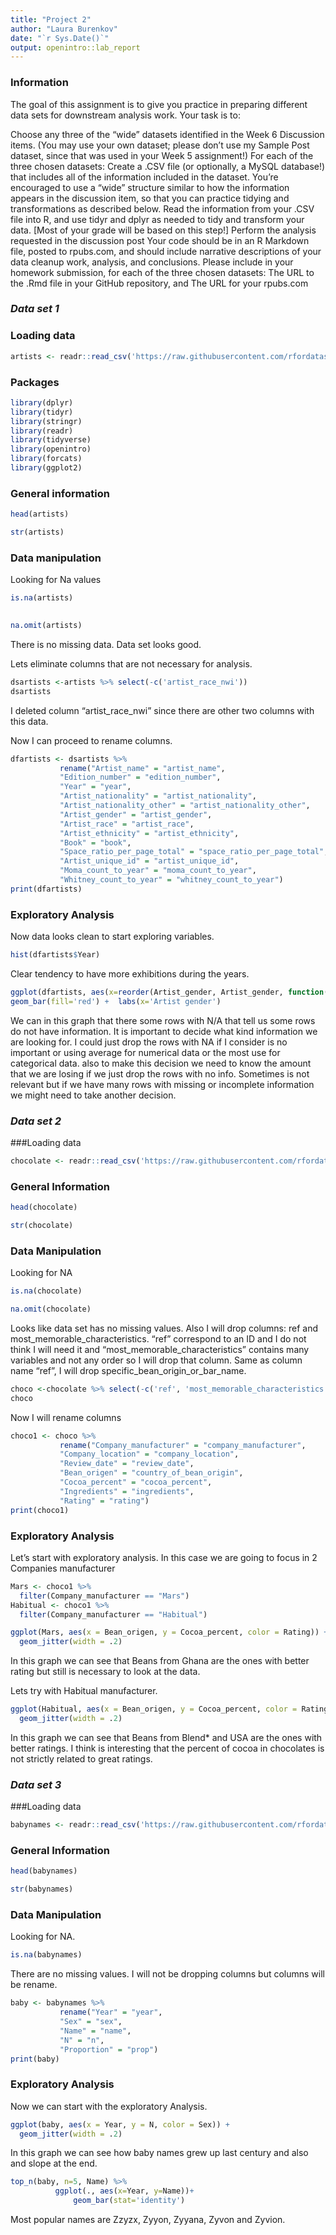 ---
title: "Project 2"
author: "Laura Burenkov"
date: "`r Sys.Date()`"
output: openintro::lab_report
---

### Information

The goal of this assignment is to give you practice in preparing different data sets for downstream analysis work. Your task is to:

Choose any three of the “wide” datasets identified in the Week 6 Discussion items. (You may use your own dataset; please don’t use my Sample Post dataset, since that was used in your Week 5 assignment!) For each of the three chosen datasets:
Create a .CSV file (or optionally, a MySQL database!) that includes all of the information included in the dataset.
You’re encouraged to use a “wide” structure similar to how the information appears in the discussion item, so that you can practice tidying and transformations as described below.
Read the information from your .CSV file into R, and use tidyr and dplyr as needed to tidy and transform your data. [Most of your grade will be based on this step!]
Perform the analysis requested in the discussion post
Your code should be in an R Markdown file, posted to rpubs.com, and should include narrative descriptions of your data cleanup work, analysis, and conclusions.
Please include in your homework submission, for each of the three chosen datasets:
The URL to the .Rmd file in your GitHub repository, and
The URL for your rpubs.com


### *Data set 1*

### Loading data

```{r}
artists <- readr::read_csv('https://raw.githubusercontent.com/rfordatascience/tidytuesday/master/data/2023/2023-01-17/artists.csv')
```
### Packages

```{r load-packages, message=FALSE}
library(dplyr)
library(tidyr)
library(stringr)
library(readr)
library(tidyverse)
library(openintro)
library(forcats)
library(ggplot2)

```

### General information

```{r}
head(artists)
```
```{r}
str(artists)
```


### Data manipulation

Looking for Na values
```{r}
is.na(artists)
 
```

```{r}
na.omit(artists)
```


There is no missing data. Data set looks good. 



Lets eliminate columns that are not necessary for analysis.

```{r}
dsartists <-artists %>% select(-c('artist_race_nwi'))
dsartists
```
I deleted column "artist_race_nwi" since there are other two columns with this data. 


Now I can proceed to rename columns.

```{r}
dfartists <- dsartists %>% 
           rename("Artist_name" = "artist_name",
           "Edition_number" = "edition_number",
           "Year" = "year",
           "Artist_nationality" = "artist_nationality",
           "Artist_nationality_other" = "artist_nationality_other",
           "Artist_gender" = "artist_gender",
           "Artist_race" = "artist_race",
           "Artist_ethnicity" = "artist_ethnicity",
           "Book" = "book",
           "Space_ratio_per_page_total" = "space_ratio_per_page_total", 
           "Artist_unique_id" = "artist_unique_id",
           "Moma_count_to_year" = "moma_count_to_year",
           "Whitney_count_to_year" = "whitney_count_to_year")
print(dfartists)
```


### Exploratory Analysis
Now data looks clean to start exploring variables.

```{r}
hist(dfartists$Year)

```

Clear tendency to have more exhibitions during the years.

```{r}
ggplot(dfartists, aes(x=reorder(Artist_gender, Artist_gender, function(x)-length(x)))) +
geom_bar(fill='red') +  labs(x='Artist gender')
```

We can in this graph that there some rows with N/A that tell us some rows do not have information. It is important to decide what kind information we are looking for. I could just drop the rows with NA if I consider is no important or using average for numerical data or the most use for categorical data. also to make this decision we need to know the amount that we are losing if we just drop the rows with no info. Sometimes is not relevant but if we have many rows with missing or incomplete information we might need to take another decision. 


### *Data set 2*

###Loading data


```{r}
chocolate <- readr::read_csv('https://raw.githubusercontent.com/rfordatascience/tidytuesday/master/data/2022/2022-01-18/chocolate.csv')
```

### General Information

```{r}
head(chocolate)
```
```{r}
str(chocolate)
```



### Data Manipulation

Looking for NA

```{r}
is.na(chocolate)
```
```{r}
na.omit(chocolate)
```
Looks like data set has no missing values. Also I will drop columns: ref and most_memorable_characteristics.  "ref" correspond to an ID and I do not think I will need it and "most_memorable_characteristics" contains many variables and not any order so I will drop that column. Same as column name "ref", I will drop specific_bean_origin_or_bar_name. 

```{r}
choco <-chocolate %>% select(-c('ref', 'most_memorable_characteristics', 'specific_bean_origin_or_bar_name'))
choco
```

Now I will rename columns

```{r}
choco1 <- choco %>% 
           rename("Company_manufacturer" = "company_manufacturer",
           "Company_location" = "company_location",
           "Review_date" = "review_date",
           "Bean_origen" = "country_of_bean_origin",
           "Cocoa_percent" = "cocoa_percent",
           "Ingredients" = "ingredients",
           "Rating" = "rating")
print(choco1)
```


### Exploratory Analysis
Let's start with exploratory analysis.
In this case we are going to focus in 2 Companies manufacturer

```{r}
Mars <- choco1 %>%
  filter(Company_manufacturer == "Mars")
Habitual <- choco1 %>%
  filter(Company_manufacturer == "Habitual")
```


```{r}
ggplot(Mars, aes(x = Bean_origen, y = Cocoa_percent, color = Rating)) +
  geom_jitter(width = .2)
```
In this graph we can see that Beans from Ghana are the ones with better rating but still is necessary to look at the data.

Lets try with Habitual manufacturer.

```{r}
ggplot(Habitual, aes(x = Bean_origen, y = Cocoa_percent, color = Rating)) +
  geom_jitter(width = .2)
```

In this graph we can see that Beans from Blend* and USA are the ones with better ratings. I think is interesting that the percent of cocoa in chocolates is not strictly related to great ratings. 


### *Data set 3*

###Loading data

```{r}
babynames <- readr::read_csv('https://raw.githubusercontent.com/rfordatascience/tidytuesday/master/data/2022/2022-03-22/babynames.csv')

```

### General Information

```{r}
head(babynames)
```

```{r}
str(babynames)
```


### Data Manipulation

Looking for NA.

```{r}
is.na(babynames)
```
There are no missing values. I will not be dropping columns but columns will be rename.

```{r}
baby <- babynames %>% 
           rename("Year" = "year",
           "Sex" = "sex",
           "Name" = "name",
           "N" = "n",
           "Proportion" = "prop")
print(baby)
```


### Exploratory Analysis

Now we can start with the exploratory Analysis.

```{r}
ggplot(baby, aes(x = Year, y = N, color = Sex)) +
  geom_jitter(width = .2)
```

In this graph we can see how  baby names grew up last century and also and slope at the end. 

```{r}
top_n(baby, n=5, Name) %>%
          ggplot(., aes(x=Year, y=Name))+
              geom_bar(stat='identity')
```

Most popular names are Zzyzx, Zyyon, Zyyana, Zyvon and Zyvion.



